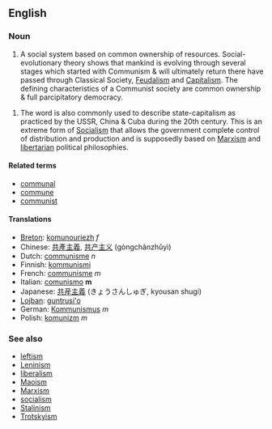 ==English==
===Noun===

#A social system based on common ownership of resources. Social-evolutionary theory shows that mankind is evolving through several stages which started with Communism & will ultimately return there have passed through Classical Society, [[Feudalism]] and [[Capitalism]]. The defining characteristics of a Communist society are common ownership & full parcipitatory democracy.

#The word is also commonly used to describe state-capitalism as practiced by the USSR, China & Cuba during the 20th century. This is an extreme form of [[Socialism]] that allows the government complete control of distribution and production and is supposedly based on [[Marxism]] and [[libertarian]] political philosophies.

====Related terms====
*[[communal]]
*[[commune]]
*[[communist]]

====Translations====
*[[Breton]]: [[komunouriezh]] ''f''
*Chinese: [[共產主義]], [[共产主义]] (gòngchǎnzhǔyì)
*Dutch: [[communisme]] ''n''
*Finnish: [[kommunismi]]
*French: [[communisme]] ''m''
*Italian: [[comunismo]] '''m'''
*Japanese: [[共産主義]] (きょうさんしゅぎ, kyousan shugi)
*[[Lojban]]: [[guntrusi'o]]
*German: [[Kommunismus]] ''m''
*Polish: [[komunizm]] ''m''

===See also===
*[[leftism]]
*[[Leninism]]
*[[liberalism]]
*[[Maoism]]
*[[Marxism]]
*[[socialism]]
*[[Stalinism]]
*[[Trotskyism]]
